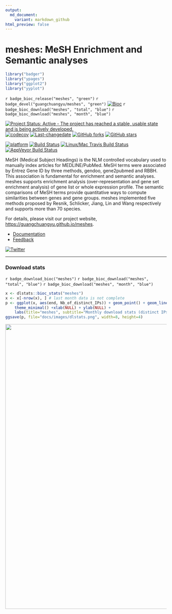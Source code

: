 ```yaml
---
output:
  md_document:
    variant: markdown_github
html_preview: false
---
```


#  meshes: MeSH Enrichment and Semantic analyses

```r
library("badger")
library("ypages")
library("ggplot2")
library("yyplot")
```


`r badge_bioc_release("meshes", "green")`
`r badge_devel("guangchuangyu/meshes", "green")`
[![Bioc](http://www.bioconductor.org/shields/years-in-bioc/meshes.svg)](https://www.bioconductor.org/packages/devel/bioc/html/meshes.html#since)
`r badge_bioc_download("meshes", "total", "blue")`
`r badge_bioc_download("meshes", "month", "blue")`


[![Project Status: Active - The project has reached a stable, usable state and is being actively developed.](http://www.repostatus.org/badges/latest/active.svg)](http://www.repostatus.org/#active)
[![codecov](https://codecov.io/gh/GuangchuangYu/meshes/branch/master/graph/badge.svg)](https://codecov.io/gh/GuangchuangYu/meshes)
[![Last-changedate](https://img.shields.io/badge/last%20change-`r gsub('-', '--', Sys.Date())`-green.svg)](https://github.com/GuangchuangYu/meshes/commits/master)
[![GitHub forks](https://img.shields.io/github/forks/GuangchuangYu/meshes.svg)](https://github.com/GuangchuangYu/meshes/network)
[![GitHub stars](https://img.shields.io/github/stars/GuangchuangYu/meshes.svg)](https://github.com/GuangchuangYu/meshes/stargazers)


[![platform](http://www.bioconductor.org/shields/availability/devel/meshes.svg)](https://www.bioconductor.org/packages/devel/bioc/html/meshes.html#archives)
[![Build Status](http://www.bioconductor.org/shields/build/devel/bioc/meshes.svg)](https://bioconductor.org/checkResults/devel/bioc-LATEST/meshes/)
[![Linux/Mac Travis Build Status](https://img.shields.io/travis/GuangchuangYu/meshes/master.svg?label=Mac%20OSX%20%26%20Linux)](https://travis-ci.org/GuangchuangYu/meshes)
[![AppVeyor Build Status](https://img.shields.io/appveyor/ci/Guangchuangyu/meshes/master.svg?label=Windows)](https://ci.appveyor.com/project/GuangchuangYu/meshes)




MeSH (Medical Subject Headings) is the NLM controlled vocabulary used
to manually index articles for MEDLINE/PubMed. MeSH terms were
associated by Entrez Gene ID by three methods, gendoo, gene2pubmed and
RBBH. This association is fundamental for enrichment and semantic
analyses. meshes supports enrichment analysis (over-representation and
gene set enrichment analysis) of gene list or whole expression
profile. The semantic comparisons of MeSH terms provide quantitative
ways to compute similarities between genes and gene groups. meshes
implemented five methods proposed by Resnik, Schlicker, Jiang, Lin and
Wang respectively and supports more than 70 species.


For details, please visit our project website, <https://guangchuangyu.github.io/meshes>.

+ [Documentation](https://guangchuangyu.github.io/meshes/documentation/)
+ [Feedback](https://guangchuangyu.github.io/meshes/#feedback)


[![Twitter](https://img.shields.io/twitter/url/https/github.com/GuangchuangYu/meshes.svg?style=social)](https://twitter.com/intent/tweet?hashtags=meshes&url=https://guangchuangyu.github.io/meshes&screen_name=guangchuangyu)


----------------------------------------------------------------------------------------


### Download stats

`r badge_download_bioc("meshes")`
`r badge_bioc_download("meshes", "total", "blue")`
`r badge_bioc_download("meshes", "month", "blue")`


```r
x <- dlstats::bioc_stats("meshes")
x <- x[-nrow(x), ] # last month data is not complete
p <- ggplot(x, aes(end, Nb_of_distinct_IPs)) + geom_point() + geom_line() +
    theme_minimal() +xlab(NULL) + ylab(NULL) +
    labs(title="meshes", subtitle="Monthly download stats (distinct IPs)", caption="data from Bioconductor")
ggsave(p, file="docs/images/dlstats.png", width=8, height=4)
```

<img src="docs/images/dlstats.png" width="890"/>






